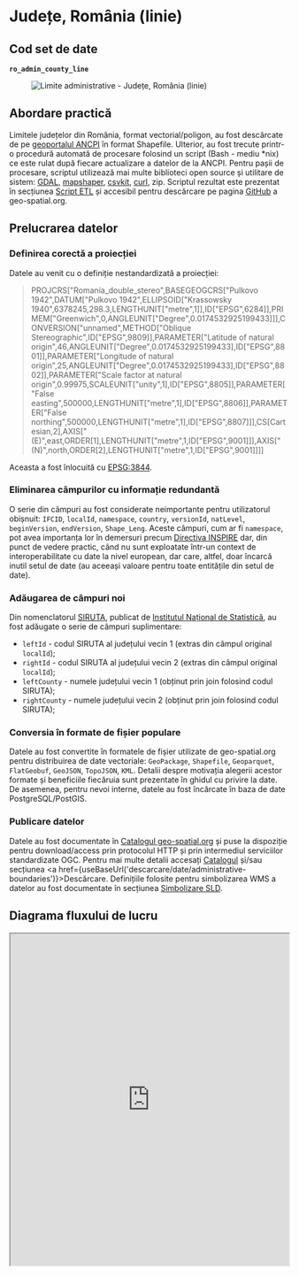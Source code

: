 
# Județe, România (linie)

## Cod set de date

**`ro_admin_county_line`**

<figure style={{ textAlign: "center" }}>
  <img src={useBaseUrl('https://services.geo-spatial.org/data/thumbnails/administrative-boundaries/county/ro-admin-county-line.svg')} alt="Limite administrative - Județe, România (linie)" />
</figure>

## Abordare practică

Limitele județelor din România, format vectorial/poligon, au fost descărcate de pe [geoportalul ANCPI](https://geoportal.ancpi.ro/portal/apps/webappviewer/index.html?id=faeba2d173374445b1f13512bd477bb2) în format Shapefile. Ulterior, au fost trecute printr-o procedură automată de procesare folosind un script (Bash - mediu *nix) ce este rulat după fiecare actualizare a datelor de la ANCPI. Pentru pașii de procesare, scriptul utilizează mai multe biblioteci open source și utilitare de sistem: [GDAL](https://gdal.org), [mapshaper](https://mapshaper.org/), [csvkit](https://csvkit.readthedocs.io/en/latest/), [curl](https://curl.se/), zip. Scriptul rezultat este prezentat în secțiunea [Script ETL](#script-etl) și accesibil pentru descărcare pe pagina [GitHub](https://github.com/geospatialorg/ingestie-date/blob/main/publish_update_ro_admin_county_line.sh) a geo-spatial.org.

## Prelucrarea datelor

### Definirea corectă a proiecției

Datele au venit cu o definiție nestandardizată a proiecției:

>PROJCRS["Romania_double_stereo",BASEGEOGCRS["Pulkovo 1942",DATUM["Pulkovo 1942",ELLIPSOID["Krassowsky 1940",6378245,298.3,LENGTHUNIT["metre",1]],ID["EPSG",6284]],PRIMEM["Greenwich",0,ANGLEUNIT["Degree",0.0174532925199433]]],CONVERSION["unnamed",METHOD["Oblique Stereographic",ID["EPSG",9809]],PARAMETER["Latitude of natural origin",46,ANGLEUNIT["Degree",0.0174532925199433],ID["EPSG",8801]],PARAMETER["Longitude of natural origin",25,ANGLEUNIT["Degree",0.0174532925199433],ID["EPSG",8802]],PARAMETER["Scale factor at natural origin",0.99975,SCALEUNIT["unity",1],ID["EPSG",8805]],PARAMETER["False easting",500000,LENGTHUNIT["metre",1],ID["EPSG",8806]],PARAMETER["False northing",500000,LENGTHUNIT["metre",1],ID["EPSG",8807]]],CS[Cartesian,2],AXIS["(E)",east,ORDER[1],LENGTHUNIT["metre",1,ID["EPSG",9001]]],AXIS["(N)",north,ORDER[2],LENGTHUNIT["metre",1,ID["EPSG",9001]]]]

Aceasta a fost înlocuită cu [EPSG:3844](https://epsg.io/3844).

### Eliminarea câmpurilor cu informație redundantă

O serie din câmpuri au fost considerate neimportante pentru utilizatorul obișnuit: `IFCID`, `localId`, `namespace`, `country`, `versionId`, `natLevel`, `beginVersion`, `endVersion`, `Shape_Leng`. Aceste câmpuri, cum ar fi `namespace`, pot avea importanța lor în demersuri precum [Directiva INSPIRE](https://knowledge-base.inspire.ec.europa.eu/) dar, din punct de vedere practic, când nu sunt exploatate într-un context de interoperabilitate cu date la nivel european, dar care, altfel, doar încarcă inutil setul de date (au aceeași valoare pentru toate entitățile din setul de date).

### Adăugarea de câmpuri noi

Din nomenclatorul [SIRUTA](http://80.96.186.4:81/senin/classifications.htm), publicat de [Institutul Național de Statistică](https://insse.ro), au fost adăugate o serie de câmpuri suplimentare:

* `leftId` - codul SIRUTA al județului vecin 1 (extras din câmpul original `localId`);
* `rightId` - codul SIRUTA al județului vecin 2 (extras din câmpul original `localId`);
* `leftCounty` - numele județului vecin 1 (obținut prin join folosind codul SIRUTA);
* `rightCounty` - numele județului vecin 2 (obținut prin join folosind codul SIRUTA);

### Conversia în formate de fișier populare

Datele au fost convertite în formatele de fișier utilizate de geo-spatial.org pentru distribuirea de date vectoriale: `GeoPackage`, `Shapefile`, `Geoparquet`, `FlatGeobuf`, `GeoJSON`, `TopoJSON`, `KML`. Detalii despre motivația alegerii acestor formate și beneficiile fiecăruia sunt prezentate în ghidul cu privire la date. De asemenea, pentru nevoi interne, datele au fost încărcate în baza de date PostgreSQL/PostGIS.

### Publicare datelor

Datele au fost documentate în [Catalogul geo-spatial.org](https://services.geo-spatial.org/geonetwork/srv/eng/catalog.search#/metadata/9fa6e7ae-460b-47c0-bae8-bc81b7446386) și puse la dispoziție pentru download/access prin protocolul HTTP și prin intermediul serviciilor standardizate OGC. Pentru mai multe detalii accesați [Catalogul](https://services.geo-spatial.org/geonetwork/srv/eng/catalog.search#/metadata/9fa6e7ae-460b-47c0-bae8-bc81b7446386) și/sau secțiunea <a href={useBaseUrl('descarcare/date/administrative-boundaries')}>Descărcare</a>. Definițiile folosite pentru simbolizarea WMS a datelor au fost documentate în secțiunea [Simbolizare SLD](#simbolizare-sld).

## Diagrama fluxului de lucru

<iframe
  src="https://geo-spatial.org/jsoncrack/editor/?json=https://geo-spatial.org/descrieri-etl-json/etl_ro_admin_county_line.json"
  width="100%"
  height="600"
  style={{ border: '1px solid #ccc', borderRadius: '8px' }}
  loading="lazy"
/>

<a
  href="https://geo-spatial.org/jsoncrack/editor/?json=https://geo-spatial.org/descrieri-etl-json/etl_ro_admin_county_line.json"
  target="_blank"
  rel="noopener noreferrer"
>
  Deschide diagrama într-o pagină separată <i className="fa fa-external-link-alt" style={{ marginLeft: '0.3rem' }}></i>
</a>

## Script ETL

```bash title="publish_update_ro_admin_county_line.sh"
#!/usr/bin/zsh

##############################################################################################################
#🛠 Publicare/actualizare Județe, România (linie)
##############################################################################################################

#🎛 configurații

#🕹 activare mediu Anaconda cu bibliotecile necesare pentru procesare
source /home/ubuntu/anaconda3/etc/profile.d/conda.sh
conda activate geo

#🚏 definire căi date
ins_data_path="/storage/volumes/geoserver-1-storage/brute/institutii_romania/ins/siruta"
ancpi_data_path="/storage/volumes/geoserver-1-storage/brute/institutii_romania/ancpi/limite_administrative"
county_data_path="/storage/volumes/geoserver-1-storage/administrative_boundaries/county"
tmp_data_path="/storage/volumes/geoserver-1-storage/tmp"

#⚙️ PostGIS
pg_host="localhost"
pg_port=5432
pg_user="user"
pg_db="geospatial"
pg_pass="pass"
pg_schema="romania"

#⚙️ GeoServer
gs_url="http://localhost:8080/geoserver"
gs_user="user"
gs_pass="pass"
gs_workspace="administrative-boundaries"
gs_store="administrative-boundaries"
gs_layer_title="Limite administrative - județe, România (linie)"
gs_layer_abstract="Set de date care conține limitele oficiale ale județelor din România, în format vectorial de tip linie, procesat de comunitatea geo-spatial.org pe baza datelor publice furnizate de Agenția Națională de Cadastru și Publicitate Imobiliară. Versiunea curentă reflectă organizarea administrativ-teritorială valabilă în România anului 2025."
gs_layer_keywords=("România" "județe" "limite administrative" "vector" "linie")
gs_layer_metadata_link="https://services.geo-spatial.org/geonetwork/srv/eng/catalog.search#/metadata/9fa6e7ae-460b-47c0-bae8-bc81b7446386"
gs_layer_style="administrative-boundaries:ro_admin_county_line"

#⚙️ Date
layer_name="ro_admin_county_line"

echo "
🛠 Procesare Județe, România (linie)
 "

echo "💾 Încărcare date în SQLite"

#💾 încărcare SHP ANCPI în SQLite (se încarcă și datele de tip poligon pentru join-ul ulterior)
ogr2ogr -of "SQLite" -a_srs "EPSG:3844" -lco LAUNDER=NO ${tmp_data_path}/judete.db ${ancpi_data_path}/Unitate_administrativa_judet.shp
ogr2ogr -of SQLite -append -a_srs "EPSG:3844" ${tmp_data_path}/judete.db ${ancpi_data_path}/Limita_administrativa_judet.shp

#💾 încărcare tabel regiuni de dezvoltare în SQLite
csvsql --db sqlite:///${tmp_data_path}/judete.db --insert ${ins_data_path}/siruta_zone.csv

#💾 încărcare tabel județe în SQLITE
csvsql --db sqlite:///${tmp_data_path}/judete.db --insert ${ins_data_path}/siruta_judete.csv

#💾 creare tabel SQLite cu extragerea codurilor SIRUTA ale județelor vecine unei limite din câmpul localid și salvarea lor în câmpurile leftId și rightId
sqlite3 ${tmp_data_path}/judete.db "CREATE TABLE split_siruta AS SELECT id, substr(localid, 1, instr(localid, '.') - 1) AS leftId, substr(localid, instr(localid, '.') + 1) AS rightId FROM Limita_administrativa_judet"

#💾 creare tabel pentru stratul de tip poligon (join cu SIRUTA)
ogr2ogr -of "SQLite" -append -dsco SPATIALITE=YES -lco LAUNDER=NO -a_srs EPSG:3844 -nln ro_admin_county_polygon -sql "SELECT a.OGC_FID AS id, CAST(b.jud AS INTEGER) AS countyId, CAST(b.siruta AS INTEGER) AS countyCode, b.denj AS name, b.mnemonic, CAST(c.zona AS INTEGER) AS regionId, CAST(c.siruta AS INTEGER)  AS regionCode, c.denzona AS region, CAST(b.FSJ AS INTEGER) AS sortCode, a.beginvers AS version, a.GEOMETRY FROM Unitate_administrativa_judet AS a LEFT JOIN siruta_judete AS b ON (a.natcode = b.siruta) LEFT JOIN siruta_zone AS c ON (b.zona=c.zona)" ${tmp_data_path}/judete.db ${tmp_data_path}/judete.db

#💾 creare tabel pentru stratul de tip linie (join cu SIRUTA și stratul poligon)
ogr2ogr -of "SQLite" -append -dsco SPATIALITE=YES -lco LAUNDER=NO -a_srs EPSG:3844 -nln ro_admin_county_line -sql "SELECT a.OGC_FID AS id, a.id, c.name AS leftCounty, d.name AS rightCounty, CAST(b.leftId AS INTEGER) AS leftId, CAST(b.rightId AS INTEGER) AS rightId, a.beginvers AS version, a.GEOMETRY FROM Limita_administrativa_judet AS a LEFT JOIN split_siruta AS b ON (a.id = b.id) LEFT JOIN ro_admin_county_polygon AS c ON (b.leftId=c.countycode) LEFT JOIN ro_admin_county_polygon AS d ON (b.rightId=d.countycode)" ${tmp_data_path}/judete.db ${tmp_data_path}/judete.db

#💾 creare versiune GeoPackage
echo creare versiune GeoPackage
if [ -f ${county_data_path}/ro_admin_county_line.gpkg ]; then
    rm ${county_data_path}/ro_admin_county_line.gpkg
fi
ogr2ogr -of GPKG -lco FID=id -a_srs EPSG:3844 -nlt MULTILINESTRING -nln ro_admin_county_line -dialect sqlite -sql "SELECT GEOMETRY AS geometry, * FROM ro_admin_county_line" ${county_data_path}/ro_admin_county_line.gpkg ${tmp_data_path}/judete.db

#💾 creare fișiere Esri Shapefile
echo "💾 creare fișiere Esri Shapefile"
if [ -f ${county_data_path}/ro_admin_county_line.zip ]; then
    rm ${county_data_path}/ro_admin_county_line.zip
fi
ogr2ogr -lco ENCODING=UTF-8 -nln ro_admin_county_line -dialect sqlite -sql "SELECT a.id AS id, * FROM ro_admin_county_line AS a" ${county_data_path}/ro_admin_county_line.shp ${county_data_path}/ro_admin_county_line.gpkg

#📦 arhivare fișiere shp
echo "📦 arhivare fișiere shp"
zip -j ${county_data_path}/ro_admin_county_line.zip ${county_data_path}/ro_admin_county_line.dbf ${county_data_path}/ro_admin_county_line.shp ${county_data_path}/ro_admin_county_line.prj ${county_data_path}/ro_admin_county_line.shx ${county_data_path}/ro_admin_county_line.cpg

#💾 creare versiune FlatGeobuf
echo "💾 creare versiune FlatGeobuf"
if [ -f ${county_data_path}/ro_admin_county_line.fgb ]; then
    rm ${county_data_path}/ro_admin_county_line.fgb
fi
ogr2ogr -of FlatGeobuf -nlt MULTILINESTRING -nln ro_admin_county_line -dialect sqlite -sql "SELECT a.id AS id, * FROM ro_admin_county_line AS a" ${county_data_path}/ro_admin_county_line.fgb ${county_data_path}/ro_admin_county_line.gpkg

#💾 creare versiune GeoParquet
echo "💾 creare versiune GeoParquet"
if [ -f ${county_data_path}/ro_admin_county_line.parquet ]; then
    rm ${county_data_path}/ro_admin_county_line.parquet
fi
ogr2ogr -of Parquet -nlt MULTILINESTRING -nln ro_admin_county_line -dialect sqlite -sql "SELECT a.id AS id, * FROM ro_admin_county_line AS a" ${county_data_path}/ro_admin_county_line.parquet ${county_data_path}/ro_admin_county_line.gpkg

#💾 creare versiune GeoJSON
echo "💾 creare versiune GeoJSON"
if [ -f ${county_data_path}/ro_admin_county_line.geojson ]; then
    rm ${county_data_path}/ro_admin_county_line.geojson
fi
ogr2ogr -of GeoJSON -t_srs EPSG:4326 -nln ro_admin_county_line -dialect sqlite -sql "SELECT a.id AS id, * FROM ro_admin_county_line AS a" ${county_data_path}/ro_admin_county_line.geojson ${county_data_path}/ro_admin_county_line.gpkg

#💾 creare versiune KML
echo "💾 creare versiune KML"
if [ -f ${county_data_path}/ro_admin_county_line.kml ]; then
    rm ${county_data_path}/ro_admin_county_line.kml
fi
ogr2ogr -of KML -t_srs EPSG:4326 -dsco NameField=name ${county_data_path}/ro_admin_county_line.kml ${county_data_path}/ro_admin_county_line.gpkg

#💾 creare versiune TopoJSON
echo "💾 creare versiune TopoJSON"
if [ -f ${county_data_path}/ro_admin_county_line.topojson ]; then
    rm ${county_data_path}/ro_admin_county_line.topojson
fi
mapshaper -i ${county_data_path}/ro_admin_county_line.shp -o format=topojson ${county_data_path}/ro_admin_county_line.topojson

#💾 actualizarea setului de date în baza de date PostGIS
echo "💾 actualizarea setului de date în baza de date PostGIS"
ogr2ogr -of PostgreSQL PG:"host=${pg_host} port=${pg_port} user=${pg_user} dbname=${pg_db} password=${pg_pass}" -lco schema=${pg_schema} -lco GEOMETRY_NAME=geom -lco overwrite=yes ${county_data_path}/${layer_name}.gpkg ${layer_name} -skipfailures -overwrite

#🖇 indexare date PostGIS
psql -h ${pg_host} -p ${pg_port} -U ${pg_user} -d ${pg_db} -c "
CREATE INDEX ${layer_name}_geom_idx ON romania.${layer_name} USING GIST (geom);
CLUSTER romania.${layer_name} USING ${layer_name}_geom_idx;"

#💾 publicarea/actualizarea serviciilor de date
echo "💾 publicarea/actualizarea serviciilor de date"

#❌ ștergere strat existent (dacă există)
echo "🔍 Verificare dacă există stratul."
HTTP_STATUS=$(curl -s -o /dev/null -w "%{http_code}" -u $gs_user:$gs_pass \
  "${gs_url}/rest/layers/${gs_workspace}:${layer_name}.xml")

if [ "$HTTP_STATUS" == "200" ]; then
    echo "⚠️  Stratul există. Se șterge."
    curl -s -u $gs_user:$gs_pass -XDELETE \
      "${gs_url}/rest/layers/${gs_workspace}:${layer_name}?recurse=true"
    echo "🗑️  Stratul a fost șters."
else
    echo "✅ Nu există strat cu acest nume."
fi

#💾 creare strat
echo "➕ Creare strat ${layer_name}"
curl -s -u $gs_user:$gs_pass -XPOST -H "Content-type: text/xml" \
  -d "<featureType>
         <name>${layer_name}</name>
         <nativeName>${layer_name}</nativeName>
         <title>${gs_layer_title}</title>
         <abstract>${gs_layer_abstract}</abstract>
     </featureType>" \
  "${gs_url}/rest/workspaces/${gs_workspace}/datastores/${gs_store}/featuretypes"

#💾 adăugare detalii suplimentare (keywords și metadata link)
echo "📝 Actualizare metadate"
keywords_xml=""
for keyword in "${gs_layer_keywords[@]}"; do
    keywords_xml+="<string>${keyword}</string>"
done

curl -s -u $gs_user:$gs_pass -XPUT -H "Content-type: text/xml" \
-d "<featureType>
        <keywords>
            ${keywords_xml}
        </keywords>
        <metadataLinks>
            <metadataLink>
                <type>text/xml</type>
                <metadataType>ISO19115:2003</metadataType>
                <content>${gs_layer_metadata_link}</content>
            </metadataLink>
        </metadataLinks>
    </featureType>" \
"${gs_url}/rest/workspaces/${gs_workspace}/datastores/${gs_store}/featuretypes/${layer_name}"

#💾 Setare stil implicit + atașare stil suplimentar
echo "🎨 Setare stil implicit + atașare stil suplimentar..."
curl -s -u $gs_user:$gs_pass -XPUT -H "Content-type: text/xml" \
  -d "<layer>
         <defaultStyle>
             <name>${gs_layer_style##*:}</name>
         </defaultStyle>
     </layer>" \
  "${gs_url}/rest/layers/${gs_workspace}:${layer_name}"

echo "✅ Stratul ${layer_name} a fost adăugat și configurat cu succes în GeoServer."

#🗑️ Ștergere fișiere intermediare
echo "🗑️ Ștergere fișiere Shapefile"
rm ${county_data_path}/${layer_name}.dbf ${county_data_path}/${layer_name}.shp ${county_data_path}/${layer_name}.prj ${county_data_path}/${layer_name}.shx ${county_data_path}/${layer_name}.cpg ${tmp_data_path}/judete.db
```
Script accesibil și pe [GitHub](https://github.com/geospatialorg/ingestie-date/blob/main/publish_update_ro_admin_county_line.sh).

## Simbolizare SLD

### Simbolizare SLD implicită

```xml title="ro_admin_county_line_labels.sld"
<?xml version="1.0" encoding="UTF-8"?>
<StyledLayerDescriptor xmlns="http://www.opengis.net/sld" xmlns:ogc="http://www.opengis.net/ogc" xmlns:xsi="http://www.w3.org/2001/XMLSchema-instance" xsi:schemaLocation="http://www.opengis.net/sld http://schemas.opengis.net/sld/1.1.0/StyledLayerDescriptor.xsd" xmlns:xlink="http://www.w3.org/1999/xlink" xmlns:se="http://www.opengis.net/se" version="1.1.0">
  <NamedLayer>
  <se:Name>Județe</se:Name>
  <UserStyle>
    <se:Name>Limită județ</se:Name>
    <se:FeatureTypeStyle>
      <se:Rule>
        <se:Name>Limită județ</se:Name>
          <se:PolygonSymbolizer>
            <se:Stroke>
              <se:SvgParameter name="stroke">#b71540</se:SvgParameter>
              <se:SvgParameter name="stroke-width">2</se:SvgParameter>
              <se:SvgParameter name="stroke-linejoin">bevel</se:SvgParameter>
            </se:Stroke>
          </se:PolygonSymbolizer>
        </se:Rule>
      </se:FeatureTypeStyle>
    </UserStyle>
  </NamedLayer>
</StyledLayerDescriptor>
```
Fișier accesibil și pe [GitHub](https://github.com/geospatialorg/simbolizare/blob/main/sld/administrative-boundaries/ro_admin_county_line.sld).
